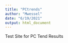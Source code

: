 ```yaml
---
title: "PCtrends"
author: "Mwessel"
date: "6/19/2021"
output: html_document
---
```


Test Site for PC Tend Results
